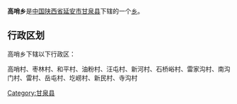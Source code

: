 {{中国乡级行政区
|行政区全称 = 高哨乡
|景观照片文件名 = 
|景观照片描述 = 
|汉语拼音 =
|其他语言 = 
|其他语言名称 = 
|位置图文件名 = 
|位置图描述 = 
|自定义图片=
|上级行政区 = [[陕西省|陕西省]][[延安市|延安市]][[甘泉县|甘泉县]]
|行政区类别 = [[乡级行政区|乡]]
|行政区划代码 = 
|行政区划 = 
|村委会 = 
|居委会 = 
|建置时间 = 
|领导职位 = 
|领导名称 = 
|政府驻地 = 
|毗邻 = 
|地理坐标 = 
|总面积 = 
|总人口 = 
|户籍人口 = 
|户籍人口年份 = 
|常住人口 = 
|常住人口年份 = 
|人口密度 = 
|GDP = 
|邮政编码 = 
|电话区号 = 
|官方网站 = 
|网站名称 = 
}}
'''高哨乡'''是[[中华人民共和国|中国]][[陕西省|陕西省]][[延安市|延安市]][[甘泉县|甘泉县]]下辖的一个[[乡级行政区|乡]]。

== 行政区划 ==
高哨乡下辖以下行政区：

高哨村、枣林村、和平村、油粉村、汪屯村、新河村、石桥峪村、雷家沟村、南沟门村、雷村、岳屯村、圪崂村、新民村、寺沟村

{{陕西小作品}}
{{甘泉县行政区划}}

[[Category:甘泉县|Category:甘泉县]]